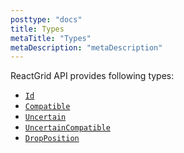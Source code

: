 ```yaml
---
posttype: "docs"
title: Types
metaTitle: "Types"
metaDescription: "metaDescription"
---
```


ReactGrid API provides following types:

- [`Id`](link)
- [`Compatible`](link)
- [`Uncertain`](link)
- [`UncertainCompatible`](link)
- [`DropPosition`](link)